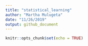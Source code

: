 ```yaml
---
title: "statistical_learning"
author: "Martha Mulugeta"
date: "11/26/2019"
output: github_document
---
```


```r
knitr::opts_chunk$set(echo = TRUE)
```
